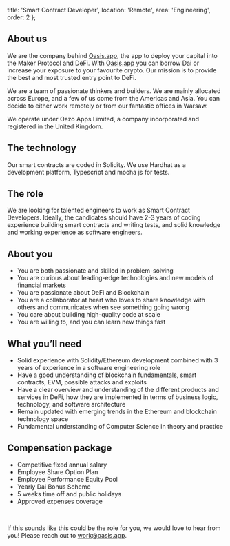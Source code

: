   title: 'Smart Contract Developer',
  location: 'Remote',
  area: 'Engineering',
  order: 2
};

## About us
We are the company behind [Oasis.app](https://oasis.app), the app to deploy your capital into the Maker Protocol and DeFi. With [Oasis.app](https://oasis.app) you can borrow Dai or increase your exposure to your favourite crypto. Our mission is to provide the best and most trusted entry point to DeFi. 

We are a team of passionate thinkers and builders. We are mainly allocated across Europe, and a few of us come from the Americas and Asia. You can decide to either work remotely or from our fantastic offices in Warsaw.

We operate under Oazo Apps Limited, a company incorporated and registered in the United Kingdom.

## The technology
Our smart contracts are coded in Solidity. We use Hardhat as a development platform, Typescript and mocha js for tests.

## The role
We are looking for talented engineers to work as Smart Contract Developers. Ideally, the candidates should have 2-3 years of coding experience building smart contracts and writing tests, and solid knowledge and working experience as software engineers.

## About you
- You are both passionate and skilled in problem-solving
- You are curious about leading-edge technologies and new models of financial markets
- You are passionate about DeFi and Blockchain
- You are a collaborator at heart who loves to share knowledge with others and communicates when see something going wrong
- You care about building high-quality code at scale
- You are willing to, and you can learn new things fast

## What you’ll need
- Solid experience with Solidity/Ethereum development combined with 3 years of experience in a software engineering role
- Have a good understanding of blockchain fundamentals, smart contracts, EVM, possible attacks and exploits
- Have a clear overview and understanding of the different products and services in DeFi, how they are implemented in terms of business logic, technology, and software architecture
- Remain updated with emerging trends in the Ethereum and blockchain technology space
- Fundamental understanding of Computer Science in theory and practice

## Compensation package
- Competitive fixed annual salary
- Employee Share Option Plan
- Employee Performance Equity Pool
- Yearly Dai Bonus Scheme
- 5 weeks time off and public holidays
- Approved expenses coverage

<br/>

If this sounds like this could be the role for you, we would love to hear from you! Please reach out to [work@oasis.app](mailto:work@oasis.app).
